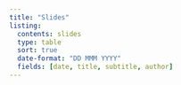 ```yaml
---
title: "Slides"
listing:
  contents: slides
  type: table
  sort: true
  date-format: "DD MMM YYYY"
  fields: [date, title, subtitle, author]
---
```

